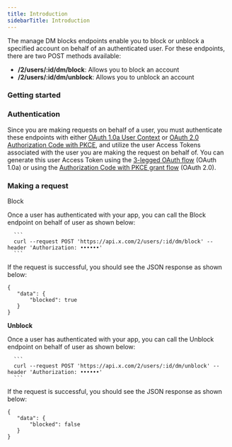 ---
title: Introduction
sidebarTitle: Introduction
---

The manage DM blocks endpoints enable you to block or unblock a specified account on behalf of an authenticated user. For these endpoints, there are two POST methods available:

* **/2/users/:id/dm/block**: Allows you to block an account
* **/2/users/:id/dm/unblock**: Allows you to unblock an account


### Getting started
###  Authentication

Since you are making requests on behalf of a user, you must authenticate these endpoints with either [OAuth 1.0a User Context](/resources/fundamentals/authentication#obtaining-access-tokens-using-3-legged-oauth-flow) or [OAuth 2.0 Authorization Code with PKCE](/resources/fundamentals/authentication#oauth-2-0-authorization-code-flow-with-pkce-2), and utilize the user Access Tokens associated with the user you are making the request on behalf of. You can generate this user Access Token using the [3-legged OAuth flow](https://developer.x.com/resources/fundamentals/authentication/obtaining-user-access-tokens) (OAuth 1.0a) or using the [Authorization Code with PKCE grant flow](/resources/fundamentals/authentication#oauth-2-0-authorization-code-flow-with-pkce-2) (OAuth 2.0).

### Making a request

Block

Once a user has authenticated with your app, you can call the Block endpoint on behalf of user as shown below:

      ```
      curl --request POST 'https://api.x.com/2/users/:id/dm/block' --header 'Authorization: ••••••'
      ```




If the request is successful, you should see the JSON response as shown below:

```
{
   "data": {
       "blocked": true
   }
}
```




**Unblock**

Once a user has authenticated with your app, you can call the Unblock endpoint on behalf of user as shown below:

      ```
      curl --request POST 'https://api.x.com/2/users/:id/dm/unblock' --header 'Authorization: ••••••'
      ```




If the request is successful, you should see the JSON response as shown below:

```
{
   "data": {
       "blocked": false
   }
}
```


